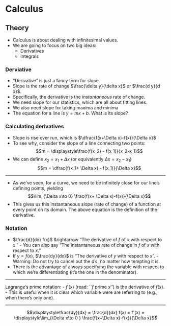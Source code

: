 # Calculus

## Theory

- Calculus is about dealing with infinitesimal values.
- We are going to focus on two big ideas:
    - Derivatives
    - Integrals

### Derviative

- “Derivative” is just a fancy term for slope.
- Slope is the rate of change $\frac{\delta y}{\delta x}$ or $\frac{d y}{d x}$.
- Specifically, the derivative is the *instantaneous* rate of change.
- We need slope for our statistics, which are all about fitting lines.
- We also need slope for taking maxima and minima
- The equation for a line is $y = mx + b$. What is its slope?

### Calculating derivatives

- Slope is rise over run, which is $\dfrac{f(x+\Delta x)-f(x)}{\Delta x}$
- To see why, consider the slope of a line connecting two points:
$$m = \displaystyle\frac{f(x_2) - f(x_1)}{x_2-x_1}$$
- We can define $x_2 = x_1 + \Delta x$ (or equivalently $\Delta x = x_2 - x_1$)
$$m = \dfrac{f(x_1+ \Delta x) - f(x_1)}{\Delta x}$$

---

- As we've seen, for a curve, we need to be infinitely close for our line's defining points, yielding 
$$\lim_{\Delta x\to 0} \frac{f(x+ \Delta x)-f(x)}{\Delta x}$$
- This gives us this instantaneous slope (rate of change) of a function at every point on its domain. The above equation is the definition of the derivative.

### Notation
- $\frac{d}{dx} f(x)$ &rightarrow "The derivative of $f$ of $x$ with respect to $x$."
        - You can also say "The instantaneous rate of change in $f$ of $x$ with respect to $x$."
- If $y=f(x)$, $\frac{dy}{dx}$ is "The derivative of $y$ with respect to $x$".
        - Warning: Do not try to cancel out the $d$'s, no matter how tempting it is.
- There is the advantage of always specifying the variable with respect to which we're differentiating (it's the one in the denominator).

---

Lagrange's prime notation:
- $f'(x)$ (read: ``$f$ prime $x$'') is the derivative of $f(x)$.
        - This is useful when it is clear which variable were are referring to (e.g., when there's only one).

---
$$\displaystyle\frac{dy}{dx} = \frac{d}{dx} f(x) = f'(x) = \displaystyle\lim_{\Delta x\to 0 } \frac{f(x+\Delta x)-f(x)}{\Delta x}$$



